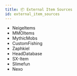 ```yaml
---
title: 📦️ External Item Sources
id: external_item_sources
---
```


- NeigeItems
- MMOItems
- MythicMobs
- CustomFishing
- Zaphkiel
- HeadDatabase
- SX-Item
- Slimefun
- Nexo